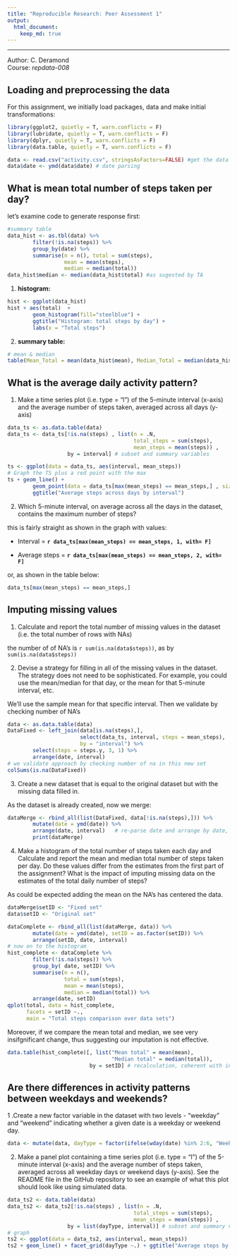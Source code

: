 ```yaml
---
title: "Reproducible Research: Peer Assessment 1"
output: 
  html_document:
    keep_md: true
---
```

------------------------------------------


Author:  C. Deramond  
Course:  *repdata-008* 


## Loading and preprocessing the data

For this assignment, we initially load packages, data and make initial transformations:
```r
library(ggplot2, quietly = T, warn.conflicts = F)
library(lubridate, quietly = T, warn.conflicts = F)
library(dplyr, quietly = T, warn.conflicts = F)
library(data.table, quietly = T, warn.conflicts = F)

data <- read.csv("activity.csv", stringsAsFactors=FALSE) #get the data
data$date <- ymd(data$date) # date parsing              

```


## What is mean total number of steps taken per day?

let's examine code to generate response first:

```r
#summary table
data_hist <- as.tbl(data) %>%
        filter(!is.na(steps)) %>%
        group_by(date) %>%
        summarise(n = n(), total = sum(steps), 
                  mean = mean(steps), 
                  median = median(total)) 
data_hist$median <- median(data_hist$total) #as sugested by TA
```

1. **histogram:**

```r
hist <- ggplot(data_hist)
hist + aes(total)  + 
        geom_histogram(fill="steelblue") + 
        ggtitle("Histogram: total steps by day") + 
        labs(x = "Total steps")

```

2. **summary table:** 

```r
# mean & median
table(Mean_Total = mean(data_hist$mean), Median_Total = median(data_hist$total) )
```


## What is the average daily activity pattern?

1. Make a time series plot (i.e. type = "l") of the 5-minute interval (x-axis) and the average number of steps taken, averaged across all days (y-axis)

```r
data_ts <- as.data.table(data)
data_ts <- data_ts[!is.na(steps) , list(n = .N, 
                                        total_steps = sum(steps), 
                                        mean_steps = mean(steps)) , 
                   by = interval] # subset and summary variables

ts <- ggplot(data = data_ts, aes(interval, mean_steps))
# Graph the TS plus a red point with the max
ts + geom_line() + 
        geom_point(data = data_ts[max(mean_steps) == mean_steps,] , size = 3, col = "red") +
        ggtitle("Average steps across days by interval")
```


2. Which 5-minute interval, on average across all the days in the dataset, contains the maximum number of steps?

this is fairly straight as shown in the graph with values:

- Interval = **`r data_ts[max(mean_steps) == mean_steps, 1, with= F]`**

- Average steps = **`r data_ts[max(mean_steps) == mean_steps, 2, with= F]`**


or, as shown in the table below:
```r
data_ts[max(mean_steps) == mean_steps,]

```



## Imputing missing values

1. Calculate and report the total number of missing values in the dataset (i.e. the total number of rows with NAs)

the number of of NA's is `r sum(is.na(data$steps))`, as by `sum(is.na(data$steps))`


2. Devise a strategy for filling in all of the missing values in the dataset. The strategy does not need to be sophisticated. For example, you could use the mean/median for that day, or the mean for that 5-minute interval, etc.

We'll use the sample mean for that specific interval. Then we validate by checking number of NA's

```r
data <- as.data.table(data)
DataFixed <- left_join(data[is.na(steps),], 
                       select(data_ts, interval, steps = mean_steps), 
                       by = "interval") %>%
        select(steps = steps.y, 3, 1) %>%
        arrange(date, interval)
# we validate approach by checking number of na in this new set
colSums(is.na(DataFixed))

```


3. Create a new dataset that is equal to the original dataset but with the missing data filled in.

As the dataset is already created, now we merge:

```r
dataMerge <- rbind_all(list(DataFixed, data[!is.na(steps),])) %>%
        mutate(date = ymd(date)) %>%
        arrange(date, interval)   # re-parse date and arrange by date, interval
        print(dataMerge)
```

4. Make a histogram of the total number of steps taken each day and Calculate and report the mean and median total number of steps taken per day. Do these values differ from the estimates from the first part of the assignment? What is the impact of imputing missing data on the estimates of the total daily number of steps?

As could be expected adding the mean on the NA's has centered the data.

```r
dataMerge$setID <- "Fixed set"
data$setID <- "Original set"

dataComplete <- rbind_all(list(dataMerge, data)) %>%
        mutate(date = ymd(date), setID = as.factor(setID)) %>%
        arrange(setID, date, interval)
# now on to the histogram
hist_complete <- dataComplete %>%
        filter(!is.na(steps)) %>%
        group_by( date, setID) %>%
        summarise(n = n(), 
                  total = sum(steps), 
                  mean = mean(steps), 
                  median = median(total)) %>%
        arrange(date, setID)
qplot(total, data = hist_complete, 
      facets = setID ~., 
      main = "Total steps comparison over data sets")

```

Moreover, if we compare the mean total and median, we see very insifgnificant change, thus suggesting our imputation is not effective.

```r
data.table(hist_complete)[, list("Mean total" = mean(mean), 
                                 "Median total" = median(total)), 
                          by = setID] # recalculation, coherent with initial section
```


## Are there differences in activity patterns between weekdays and weekends?

1 .Create a new factor variable in the dataset with two levels - "weekday" and "weekend" indicating whether a given date is a weekday or weekend day.

```r
data <- mutate(data, dayType = factor(ifelse(wday(date) %in% 2:6, "Weekday", "Weekend")))

```


2. Make a panel plot containing a time series plot (i.e. type = "l") of the 5-minute interval (x-axis) and the average number of steps taken, averaged across all weekday days or weekend days (y-axis). See the README file in the GitHub repository to see an example of what this plot should look like using simulated data.

```r
data_ts2 <- data.table(data)
data_ts2 <- data_ts2[!is.na(steps) , list(n = .N, 
                                        total_steps = sum(steps), 
                                        mean_steps = mean(steps)) , 
                   by = list(dayType, interval)] # subset and summary variables
# graph
ts2 <- ggplot(data = data_ts2, aes(interval, mean_steps))
ts2 + geom_line() + facet_grid(dayType ~.) + ggtitle("Average steps by type of day")
```


